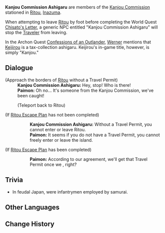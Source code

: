 {{Character Infobox
|type             = NPC
|region           = Inazuma
|affiliation      = Kanjou Commission
}}
'''Kanjou Commission Ashigaru''' are members of the [[Kanjou Commission]] stationed in [[Ritou]], [[Inazuma]].

When attempting to leave [[Ritou]] by foot before completing the World Quest [[Chisato's Letter]], a generic NPC entitled "Kanjou Commission Ashigaru" will stop the [[Traveler]] from leaving.

In the Archon Quest [[Confessions of an Outlander]], [[Werner]] mentions that [[Keijirou]] is a tax-collection ashigaru. Keijirou's in-game title, however, is simply "Kanjou."

==Dialogue==
{{Dialogue start}}
;(Approach the borders of [[Ritou]] without a Travel Permit)
:'''Kanjou Commission Ashigaru:''' Hey, stop! Who is there!
:'''Paimon:''' Oh no... It's someone from the Kanjou Commission, we've been caught!
:;(Teleport back to Ritou)

;(If [[Ritou Escape Plan]] has not been completed)
::'''Kanjou Commission Ashigaru:''' Without a Travel Permit, you cannot enter or leave Ritou.
::'''Paimon:''' It seems if you do not have a Travel Permit, you cannot freely enter or leave the island.

;(If [[Ritou Escape Plan]] has been completed)
::'''Paimon:''' According to our agreement, we'll get that Travel Permit once we {{Color|bz|deliver Miss Chisato's letter}}, right?
{{Dialogue end}}

==Trivia==
*In feudal Japan, {{w|ashigaru}} were infantrymen employed by samurai.

==Other Languages==
{{Other Languages
|default_hidden = 1
|en      = Kanjou Commission Ashigaru
|zhs     = 勘定奉行足轻
|zhs_rm  = Kāndìng-fèngxíng Zúqīng
|zht     = 勘定奉行足輕
|zht_rm  = Kāndìng-fèngxíng Zúqīng
|ja      = 勘定奉行足軽
|ja_rm   = Kanjou-bugyou Ashigaru
|ko      = 간조 봉행 아시가루
|ko_rm   = Ganjo Bonghaeng Asigaru
|es      = Soldado de la Comisión Kanjou
|fr      = Ashigaru de la Commission économique
|ru      = Пехотинец комиссии Кандзё
|th      = เจ้าหน้าที่จากสำนัก Kanjou
|th_rm   = Chao Nathi Chak Samnak Kanjou
|vi      = Quân lính của Hiệp Hội Kanjou
|de      = Ashigaru der Kanjou-Verwaltung
|id      = Ashigaru Kanjou Commission
|pt      = Ashigaru da Comissão Kanjou
|tr      = Kanjou Heyeti Askeri
|it      = Ashigaru della Kanjou
}}

==Change History==
{{Change History|2.0}}
<!--
==References==
{{Reflist}}-->
